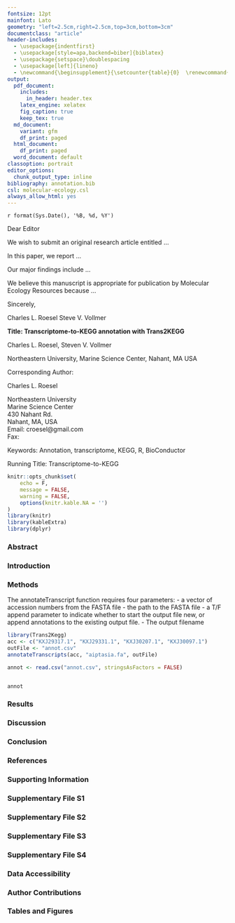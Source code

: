 ```yaml
---
fontsize: 12pt
mainfont: Lato
geometry: "left=2.5cm,right=2.5cm,top=3cm,bottom=3cm"
documentclass: "article"
header-includes:
  - \usepackage{indentfirst}
  - \usepackage[style=apa,backend=biber]{biblatex}
  - \usepackage{setspace}\doublespacing
  - \usepackage[left]{lineno}
  - \newcommand{\beginsupplement}{\setcounter{table}{0}  \renewcommand{\thetable}{S\arabic{table}} \setcounter{figure}{0} \renewcommand{\thefigure}{S\arabic{figure}}}
output:
  pdf_document:
    includes:
      in_header: header.tex 
    latex_engine: xelatex
    fig_caption: true
    keep_tex: true
  md_document:
    variant: gfm
    df_print: paged
  html_document:
    df_print: paged
  word_document: default
classoption: portrait
editor_options: 
  chunk_output_type: inline
bibliography: annotation.bib
csl: molecular-ecology.csl
always_allow_html: yes
---
```

\begin{figure}
    \advance\leftskip-1.5cm
    \vspace{-2cm}
    \includegraphics[width=\paperwidth]{NU_COS_ELetterhead_2013.pdf}
\end{figure}
\singlespacing
\begin{flushright}
Charles L. Roesel
\end{flushright}
\begin{flushright}
Steven V. Vollmer
\end{flushright}
\begin{flushright}
Northeastern University
\end{flushright}
\begin{flushright}
430 Nahant Road
\end{flushright}
\begin{flushright}
Nahant, MA 01908  
\end{flushright}

`r format(Sys.Date(), '%B, %d, %Y')`

Dear Editor

We wish to submit an original research article entitled ...

In this paper, we report ...

Our major findings include ...

We believe this manuscript is appropriate for publication by Molecular Ecology Resources because ...

Sincerely,

Charles L. Roesel
\newline
Steve V. Vollmer
\newline

\linenumbers
\clearpage

**Title: Transcriptome-to-KEGG annotation with Trans2KEGG**
\newline

Charles L. Roesel, Steven V. Vollmer
\newline

Northeastern University, Marine Science Center, Nahant, MA USA
\newline
\newline

Corresponding Author:

Charles L. Roesel

Northeastern University  
Marine Science Center  
430 Nahant Rd.  
Nahant, MA, USA  
Email: croesel@gmail.com  
Fax: 
\newline

Keywords: Annotation, transcriptome, KEGG, R, BioConductor

Running Title: Transcriptome-to-KEGG 

\clearpage

\doublespacing


```r
knitr::opts_chunk$set(
	echo = F,
	message = FALSE,
	warning = FALSE,
	options(knitr.kable.NA = '')
)
library(knitr)
library(kableExtra)
library(dplyr)
```
\setlength{\parindent}{0.2in}

\newpage

### Abstract


### Introduction


### Methods

The annotateTranscript function requires four parameters:
- a vector of accession numbers from the FASTA file
- the path to the FASTA file
- a T/F append parameter to indicate whether to start the output file new, or append
annotations to the existing output file.
- The output filename
```r
library(Trans2Kegg)
acc <- c("KXJ29317.1", "KXJ29331.1", "KXJ30207.1", "KXJ30097.1")
outFile <- "annot.csv"
annotateTranscripts(acc, "aiptasia.fa", outFile)
```

```r
annot <- read.csv("annot.csv", stringsAsFactors = FALSE)


annot
```


### Results


### Discussion


### Conclusion

\clearpage
\singlespacing
### References 
\setlength{\parindent}{-0.2in}
\setlength{\leftskip}{0.2in}
\setlength{\parskip}{8pt}
<div id="refs"></div>
\doublespacing
\setlength{\parindent}{0.2in}

### Supporting Information

### Supplementary File S1


### Supplementary File S2


### Supplementary File S3


### Supplementary File S4


### Data Accessibility


### Author Contributions


### Tables and Figures

\singlespacing
